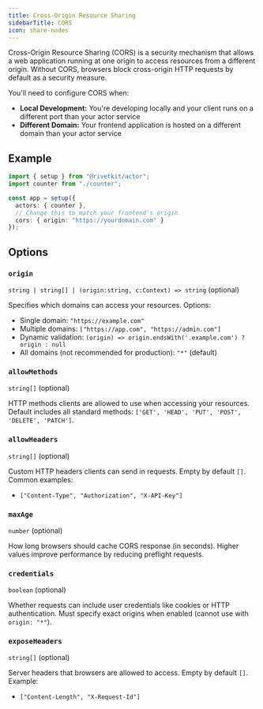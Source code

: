 ```yaml
---
title: Cross-Origin Resource Sharing
sidebarTitle: CORS
icon: share-nodes
---
```


Cross-Origin Resource Sharing (CORS) is a security mechanism that allows a web application running at one origin to access resources from a different origin. Without CORS, browsers block cross-origin HTTP requests by default as a security measure.

You'll need to configure CORS when:

- **Local Development:** You're developing locally and your client runs on a different port than your actor service
- **Different Domain:** Your frontend application is hosted on a different domain than your actor service

## Example

```ts
import { setup } from "@rivetkit/actor";
import counter from "./counter";

const app = setup({
  actors: { counter },
  // Change this to match your frontend's origin
  cors: { origin: "https://yourdomain.com" }
});
```

## Options

### `origin`

`string | string[] | (origin:string, c:Context) => string` (optional)

Specifies which domains can access your resources. Options:
- Single domain: `"https://example.com"`
- Multiple domains: `["https://app.com", "https://admin.com"]`
- Dynamic validation: `(origin) => origin.endsWith('.example.com') ? origin : null`
- All domains (not recommended for production): `"*"` (default)

### `allowMethods`

`string[]` (optional)

HTTP methods clients are allowed to use when accessing your resources. Default includes all standard methods: `['GET', 'HEAD', 'PUT', 'POST', 'DELETE', 'PATCH']`.

### `allowHeaders`

`string[]` (optional)

Custom HTTP headers clients can send in requests. Empty by default `[]`. Common examples:
- `["Content-Type", "Authorization", "X-API-Key"]`

### `maxAge`

`number` (optional)

How long browsers should cache CORS response (in seconds). Higher values improve performance by reducing preflight requests.

### `credentials`

`boolean` (optional)

Whether requests can include user credentials like cookies or HTTP authentication. Must specify exact origins when enabled (cannot use with `origin: "*"`).

### `exposeHeaders`

`string[]` (optional)

Server headers that browsers are allowed to access. Empty by default `[]`. Example:
- `["Content-Length", "X-Request-Id"]`

